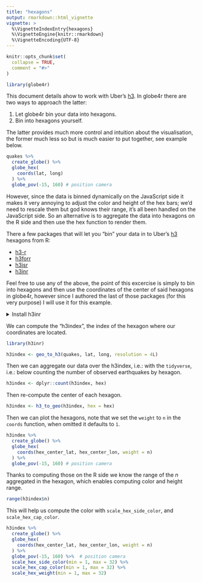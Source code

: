 ```yaml
---
title: "hexagons"
output: rmarkdown::html_vignette
vignette: >
  %\VignetteIndexEntry{hexagons}
  %\VignetteEngine{knitr::rmarkdown}
  %\VignetteEncoding{UTF-8}
---
```


```r
knitr::opts_chunk$set(
  collapse = TRUE,
  comment = "#>"
)

library(globe4r)
```

This document details ahow to work with Uber's [h3](https://uber.github.io/h3/). In globe4r there are two ways to approach the latter:

1. Let globe4r bin your data into hexagons.
2. Bin into hexagons yourself.

The latter provides much more control and intuition about the visualisation, the former much less so but is much easier to put together, see example below.

```r
quakes %>% 
  create_globe() %>% 
  globe_hex(
    coords(lat, long)
  ) %>% 
  globe_pov(-15, 160) # position camera
```

However, since the data is binned dynamically on the JavaScript side it makes it very annoying to adjust the color and height of the hex bars; we'd need to rescale them but god knows their range, it's all been handled on the JavaScript side. So an alternative is to aggregate the data into hexagons on the R side and then use the hex function to render them.

There a few packages that will let you "bin" your data in to Uber's [h3](https://uber.github.io/h3/) hexagons from R:

- [h3-r](https://github.com/crazycapivara/h3-r)
- [h3forr](https://github.com/crazycapivara/h3forr)
- [h3jsr](https://github.com/obrl-soil/h3jsr)
- [h3inr](https://github.com/JohnCoene/h3inr)

Feel free to use any of the above, the point of this excercise is simply to bin into hexagons and then use the coordinates of the center of said hexagons in globe4r, however since I authored the last of those packages (for this very purpose) I will use it for this example.

<details>
<summary>Install h3inr</summary>
<p>
```r
install.packages("remotes")
remotes::install_github("JohnCoene/h3inr")
```
</p>
</details>

We can compute the "h3index", the index of the hexagon where our coordinates are located.

```r
library(h3inr)

h3index <- geo_to_h3(quakes, lat, long, resolution = 4L)
```

Then we can aggregate our data over the h3index, i.e.: with the `tidyverse`, i.e.: below counting the number of observed earthquakes by hexagon.

```r
h3index <- dplyr::count(h3index, hex)
```

Then re-compute the center of each hexagon.

```r
h3index <- h3_to_geo(h3index, hex = hex)
```

Then we can plot the hexagons, note that we set the `weight` to `n` in the `coords` function, when omitted it defaults to `1`.

```r
h3index %>% 
  create_globe() %>% 
  globe_hex(
    coords(hex_center_lat, hex_center_lon, weight = n)
  ) %>% 
  globe_pov(-15, 160) # position camera
```

Thanks to computing those on the R side we know the range of the $n$ aggregated in the hexagon, which enables computing color and height range.

```r
range(h3index$n)
```

This will help us compute the color with `scale_hex_side_color`, and `scale_hex_cap_color`.

```r
h3index %>% 
  create_globe() %>% 
  globe_hex(
    coords(hex_center_lat, hex_center_lon, weight = n)
  ) %>% 
  globe_pov(-15, 160) %>%  # position camera
  scale_hex_side_color(min = 1, max = 32) %>% 
  scale_hex_cap_color(min = 1, max = 32) %>% 
  scale_hex_weight(min = 1, max = 32)
```